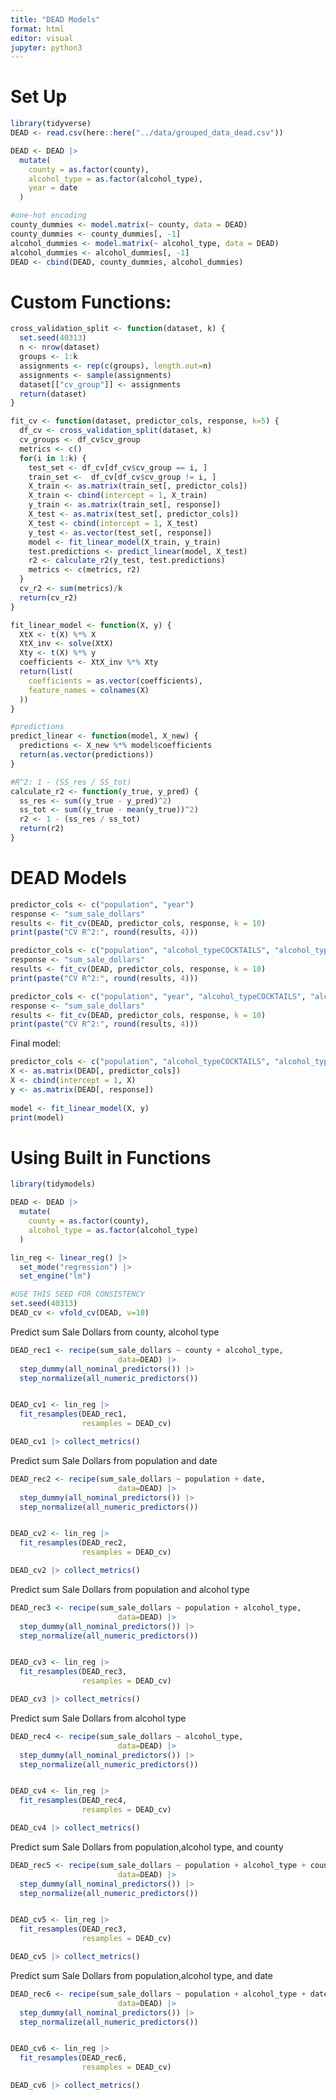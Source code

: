 ```yaml
---
title: "DEAD Models"
format: html
editor: visual
jupyter: python3
---
```


# Set Up

```r
library(tidyverse)
DEAD <- read.csv(here::here("../data/grouped_data_dead.csv"))
```

```r
DEAD <- DEAD |>
  mutate(
    county = as.factor(county),
    alcohol_type = as.factor(alcohol_type),
    year = date
  )

#one-hot encoding
county_dummies <- model.matrix(~ county, data = DEAD)
county_dummies <- county_dummies[, -1]
alcohol_dummies <- model.matrix(~ alcohol_type, data = DEAD)
alcohol_dummies <- alcohol_dummies[, -1]
DEAD <- cbind(DEAD, county_dummies, alcohol_dummies)
```

# Custom Functions:

```r
cross_validation_split <- function(dataset, k) {
  set.seed(40313)
  n <- nrow(dataset)
  groups <- 1:k
  assignments <- rep(c(groups), length.out=n)
  assignments <- sample(assignments)
  dataset[["cv_group"]] <- assignments
  return(dataset)
}
```

```r
fit_cv <- function(dataset, predictor_cols, response, k=5) {
  df_cv <- cross_validation_split(dataset, k)
  cv_groups <- df_cv$cv_group
  metrics <- c()
  for(i in 1:k) {
    test_set <- df_cv[df_cv$cv_group == i, ]
    train_set <-  df_cv[df_cv$cv_group != i, ]
    X_train <- as.matrix(train_set[, predictor_cols])
    X_train <- cbind(intercept = 1, X_train)
    y_train <- as.matrix(train_set[, response])
    X_test <- as.matrix(test_set[, predictor_cols])
    X_test <- cbind(intercept = 1, X_test)
    y_test <- as.vector(test_set[, response])
    model <- fit_linear_model(X_train, y_train)
    test.predictions <- predict_linear(model, X_test)
    r2 <- calculate_r2(y_test, test.predictions)
    metrics <- c(metrics, r2)
  }
  cv_r2 <- sum(metrics)/k
  return(cv_r2)
}
```

```r
fit_linear_model <- function(X, y) {
  XtX <- t(X) %*% X
  XtX_inv <- solve(XtX)
  Xty <- t(X) %*% y
  coefficients <- XtX_inv %*% Xty
  return(list(
    coefficients = as.vector(coefficients),
    feature_names = colnames(X)
  ))
}

#predictions
predict_linear <- function(model, X_new) {
  predictions <- X_new %*% model$coefficients
  return(as.vector(predictions))
}

#R^2: 1 - (SS_res / SS_tot)
calculate_r2 <- function(y_true, y_pred) {
  ss_res <- sum((y_true - y_pred)^2)
  ss_tot <- sum((y_true - mean(y_true))^2)
  r2 <- 1 - (ss_res / ss_tot)
  return(r2)
}
```

# DEAD Models

```r
predictor_cols <- c("population", "year")
response <- "sum_sale_dollars"
results <- fit_cv(DEAD, predictor_cols, response, k = 10)
print(paste("CV R^2:", round(results, 4)))
```

```r
predictor_cols <- c("population", "alcohol_typeCOCKTAILS", "alcohol_typeGIN", "alcohol_typeLIQUEUR", "alcohol_typeRUM", "alcohol_typeSCHNAPPS", "alcohol_typeSCOTCH","alcohol_typeTEQUILA", "alcohol_typeVODKA", "alcohol_typeWHISKEY")
response <- "sum_sale_dollars"
results <- fit_cv(DEAD, predictor_cols, response, k = 10)
print(paste("CV R^2:", round(results, 4)))
```

```r
predictor_cols <- c("population", "year", "alcohol_typeCOCKTAILS", "alcohol_typeGIN", "alcohol_typeLIQUEUR", "alcohol_typeRUM", "alcohol_typeSCHNAPPS", "alcohol_typeSCOTCH","alcohol_typeTEQUILA", "alcohol_typeVODKA", "alcohol_typeWHISKEY")
response <- "sum_sale_dollars"
results <- fit_cv(DEAD, predictor_cols, response, k = 10)
print(paste("CV R^2:", round(results, 4)))
```

Final model:

```r
predictor_cols <- c("population", "alcohol_typeCOCKTAILS", "alcohol_typeGIN", "alcohol_typeLIQUEUR", "alcohol_typeRUM", "alcohol_typeSCHNAPPS", "alcohol_typeSCOTCH","alcohol_typeTEQUILA", "alcohol_typeVODKA", "alcohol_typeWHISKEY")
X <- as.matrix(DEAD[, predictor_cols])
X <- cbind(intercept = 1, X)
y <- as.matrix(DEAD[, response])
    
model <- fit_linear_model(X, y)
print(model)
```

# Using Built in Functions

```r
library(tidymodels)

DEAD <- DEAD |>
  mutate(
    county = as.factor(county),
    alcohol_type = as.factor(alcohol_type)
  )
```

```r
lin_reg <- linear_reg() |>
  set_mode("regression") |>
  set_engine("lm")

#USE THIS SEED FOR CONSISTENCY
set.seed(40313)
DEAD_cv <- vfold_cv(DEAD, v=10)
```

Predict sum Sale Dollars from county, alcohol type

```r
DEAD_rec1 <- recipe(sum_sale_dollars ~ county + alcohol_type,
                        data=DEAD) |>
  step_dummy(all_nominal_predictors()) |>
  step_normalize(all_numeric_predictors())


DEAD_cv1 <- lin_reg |>
  fit_resamples(DEAD_rec1,
                resamples = DEAD_cv)

DEAD_cv1 |> collect_metrics()
```

Predict sum Sale Dollars from population and date

```r
DEAD_rec2 <- recipe(sum_sale_dollars ~ population + date,
                        data=DEAD) |>
  step_dummy(all_nominal_predictors()) |>
  step_normalize(all_numeric_predictors())


DEAD_cv2 <- lin_reg |>
  fit_resamples(DEAD_rec2,
                resamples = DEAD_cv)

DEAD_cv2 |> collect_metrics()
```

Predict sum Sale Dollars from population and alcohol type

```r
DEAD_rec3 <- recipe(sum_sale_dollars ~ population + alcohol_type,
                        data=DEAD) |>
  step_dummy(all_nominal_predictors()) |>
  step_normalize(all_numeric_predictors())


DEAD_cv3 <- lin_reg |>
  fit_resamples(DEAD_rec3,
                resamples = DEAD_cv)

DEAD_cv3 |> collect_metrics()
```

Predict sum Sale Dollars from alcohol type

```r
DEAD_rec4 <- recipe(sum_sale_dollars ~ alcohol_type,
                        data=DEAD) |>
  step_dummy(all_nominal_predictors()) |>
  step_normalize(all_numeric_predictors())


DEAD_cv4 <- lin_reg |>
  fit_resamples(DEAD_rec4,
                resamples = DEAD_cv)

DEAD_cv4 |> collect_metrics()
```

Predict sum Sale Dollars from population,alcohol type, and county

```r
DEAD_rec5 <- recipe(sum_sale_dollars ~ population + alcohol_type + county,
                        data=DEAD) |>
  step_dummy(all_nominal_predictors()) |>
  step_normalize(all_numeric_predictors())


DEAD_cv5 <- lin_reg |>
  fit_resamples(DEAD_rec3,
                resamples = DEAD_cv)

DEAD_cv5 |> collect_metrics()
```

Predict sum Sale Dollars from population,alcohol type, and date

```r

DEAD_rec6 <- recipe(sum_sale_dollars ~ population + alcohol_type + date,
                        data=DEAD) |>
  step_dummy(all_nominal_predictors()) |>
  step_normalize(all_numeric_predictors())


DEAD_cv6 <- lin_reg |>
  fit_resamples(DEAD_rec6,
                resamples = DEAD_cv)

DEAD_cv6 |> collect_metrics()
```